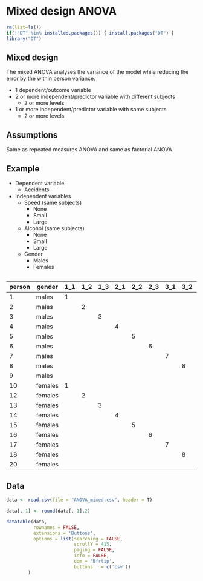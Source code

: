 # Mixed design ANOVA {.section}

```r
rm(list=ls())
if(!"DT" %in% installed.packages()) { install.packages("DT") }
library("DT")
```

## Mixed design 

The mixed ANOVA analyses the variance of the model while reducing the error by the within person variance.

* 1 dependent/outcome variable
* 2 or more independent/predictor variable with different subjects
    * 2 or more levels
* 1 or more independent/predictor variable with same subjects
    * 2 or more levels

## Assumptions

Same as repeated measures ANOVA and same as factorial ANOVA.

## Example {.smaller}

* Dependent variable
    * Accidents
* Independent variables
    * Speed (same subjects)
        * None
        * Small
        * Large
    * Alcohol (same subjects)
        * None
        * Small
        * Large
    * Gender
        * Males
        * Females
        
## {.smaller}

<small>

person | gender  | 1_1 | 1_2 | 1_3 | 2_1 | 2_2 | 2_3 | 3_1 | 3_2 | 3_3
-------|---------|-----|-----|-----|-----|-----|-----|-----|-----|----
1      | males   | 1   |     |     |     |     |     |     |     |
2      | males   |     | 2   |     |     |     |     |     |     |
3      | males   |     |     | 3   |     |     |     |     |     |
4      | males   |     |     |     | 4   |     |     |     |     |
5      | males   |     |     |     |     | 5   |     |     |     |
6      | males   |     |     |     |     |     | 6   |     |     |
7      | males   |     |     |     |     |     |     | 7   |     |
8      | males   |     |     |     |     |     |     |     | 8   |
9      | males   |     |     |     |     |     |     |     |     | 9
10     | females | 1   |     |     |     |     |     |     |     |
12     | females |     | 2   |     |     |     |     |     |     |
13     | females |     |     | 3   |     |     |     |     |     |
14     | females |     |     |     | 4   |     |     |     |     |
15     | females |     |     |     |     | 5   |     |     |     |
16     | females |     |     |     |     |     | 6   |     |     |
17     | females |     |     |     |     |     |     | 7   |     |
18     | females |     |     |     |     |     |     |     | 8   |
20     | females |     |     |     |     |     |     |     |     | 9

</small>

## Data {.smaller}

```r
data <- read.csv(file = "ANOVA_mixed.csv", header = T)

data[,-1] <- round(data[,-1],2)

datatable(data, 
          rownames = FALSE, 
          extensions = 'Buttons',
          options = list(searching = FALSE, 
                         scrollY = 415, 
                         paging = FALSE, 
                         info = FALSE,
                         dom = 'Bfrtip',
                         buttons   = c('csv'))
        )
```


